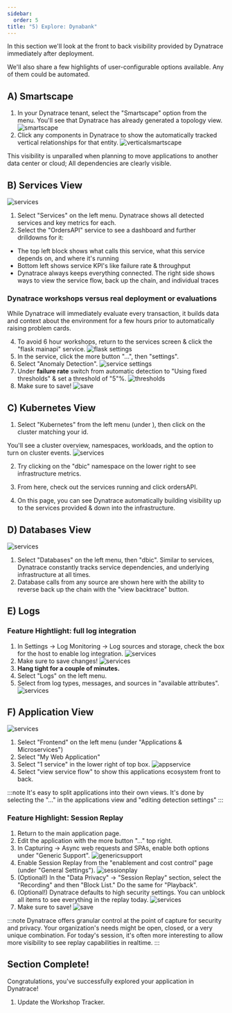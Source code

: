 ---
sidebar:
  order: 5
title: "5) Explore: Dynabank"
---

In this section we'll look at the front to back visibility provided by Dynatrace immediately after deployment.

We'll also share a few highlights of user-configurable options available. Any of them could be automated.

## A) Smartscape

1. In your Dynatrace tenant, select the "Smartscape" option from the menu. You'll see that Dynatrace has already generated a topology view.
   ![smartscape](../../../img/explore1.jpg)
2. Click any components in Dynatrace to show the automatically tracked vertical relationships for that entity.
   ![verticalsmartscape](../../../img/explore2.jpg)

This visibility is unparalled when planning to move applications to another data center or cloud; All dependencies are clearly visible.

## B) Services View

![services](../../../img/explore3.jpg)

1. Select "Services" on the left menu. Dynatrace shows all detected services and key metrics for each.
2. Select the "OrdersAPI" service to see a dashboard and further drilldowns for it:

- The top left block shows what calls this service, what this service depends on, and where it's running
- Bottom left shows service KPI's like failure rate & throughput
- Dynatrace always keeps everything connected. The right side shows ways to view the service flow, back up the chain, and individual traces

### Dynatrace workshops versus real deployment or evaluations

While Dynatrace will immediately evaluate every transaction, it builds data and context about the environment for a few hours prior to automatically raising problem cards.

4. To avoid 6 hour workshops, return to the services screen & click the "flask mainapi" service.
   ![flask settings](../../../img/flaskservice.png)
5. In the service, click the more button "...", then "settings".
6. Select "Anomaly Detection".
   ![service settings](../../../img/service1.jpg)
7. Under **failure rate** switch from automatic detection to "Using fixed thresholds" & set a threshold of "5"%.
   ![thresholds](../../../img/service2.jpg)
8. Make sure to save!
   ![save](../../../img/savebottomleft.jpg)

## C) Kubernetes View

1. Select "Kubernetes" from the left menu (under ), then click on the cluster matching your id.

You'll see a cluster overview, namespaces, workloads, and the option to turn on cluster events.
![services](../../../img/explore10.jpg)

2. Try clicking on the "dbic" namespace on the lower right to see infrastructure metrics.

3. From here, check out the services running and click ordersAPI.

4. On this page, you can see Dynatrace automatically building visibility up to the services provided & down into the infrastructure.

## D) Databases View

![services](../../../img/explore4.jpg)

1. Select "Databases" on the left menu, then "dbic". Similar to services, Dynatrace constantly tracks service dependencies, and underlying infrastructure at all times.
2. Database calls from any source are shown here with the ability to reverse back up the chain with the "view backtrace" button.

## E) Logs

### Feature Hightlight: full log integration

1. In Settings -> Log Monitoring -> Log sources and storage, check the box for the host to enable log integration.
   ![services](../../../img/explore9.jpg)
2. Make sure to save changes!
   ![services](../../../img/savelogs.jpg)
3. **Hang tight for a couple of minutes.**
4. Select "Logs" on the left menu.
5. Select from log types, messages, and sources in "available attributes".
   ![services](../../../img/explore5.jpg)

## F) Application View

![services](../../../img/explore6.jpg)

1. Select "Frontend" on the left menu (under "Applications & Microservices")
2. Select "My Web Application"
3. Select "1 service" in the lower right of top box.
   ![appservice](../../../img/appservice.jpg)
4. Select "view service flow" to show this applications ecosystem front to back.

:::note
It's easy to split applications into their own views. It's done by selecting the "..." in the applications view and "editing detection settings"
:::

### Feature Highlight: Session Replay

1. Return to the main application page.
2. Edit the application with the more button "..." top right.
3. In Capturing -> Async web requests and SPAs, enable both options under "Generic Support".
   ![genericsupport](../../../img/genericsupport.jpg)
4. Enable Session Replay from the "enablement and cost control" page (under "General Settings").
   ![sessionplay](../../../img/sessionreplay.jpg)
5. (Optional!) In the "Data Privacy" -> "Session Replay" section, select the "Recording" and then "Block List." Do the same for "Playback".
6. (Optional!) Dynatrace defaults to high security settings. You can unblock all items to see everything in the replay today.
   ![services](../../../img/explore8.jpg)
7. Make sure to save!
   ![save](../../../img/savebottomleft.jpg)

:::note
Dynatrace offers granular control at the point of capture for security and privacy. Your organization's needs might be open, closed, or a very unique combination. For today's session, it's often more interesting to allow more visibility to see replay capabilities in realtime.
:::

## Section Complete!

Congratulations, you've successfully explored your application in Dynatrace!

1. Update the Workshop Tracker.

